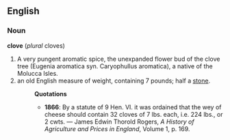 ==English==
===Noun===
'''clove''' (''plural'' cloves)
#A very pungent aromatic spice, the unexpanded flower bud of the clove tree (Eugenia aromatica syn. Caryophullus aromatica), a native of the Molucca Isles.
#an old English measure of weight, containing 7 pounds; half a [[stone]].
#:'''Quotations'''
#:*'''1866''': By a statute of 9 Hen. VI. it was ordained that the wey of cheese should contain 32 cloves of 7 lbs. each, i.e. 224 lbs., or 2 cwts. &mdash; James Edwin Thorold Rogers, ''A History of Agriculture and Prices in England'', Volume 1, p. 169.